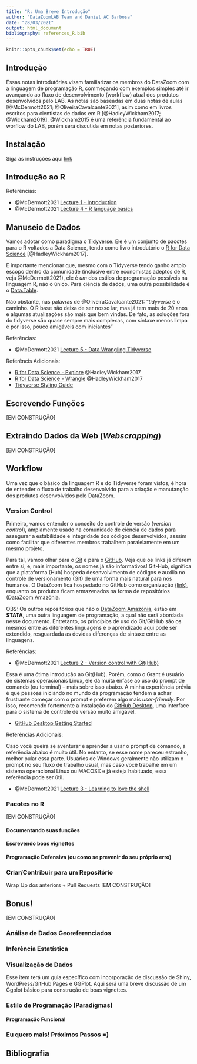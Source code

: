 ```yaml
---
title: "R: Uma Breve Introdução"
author: "DataZoomLAB Team and Daniel AC Barbosa"
date: "28/03/2021"
output: html_document
bibliography: references_R.bib
---
```


```r
knitr::opts_chunk$set(echo = TRUE)
```

## Introdução

Essas notas introdutórias visam familiarizar os membros do DataZoom com a linguagem de programação R, commeçando com exemplos simples até ir avançando ao fluxo de desenvolvimento (workflow) atual dos produtos desenvolvidos pelo LAB. As notas são baseadas em duas notas de aulas [@McDermott2021; @OliveiraCavalcante2021], asim como em livros escritos para cientistas de dados em R [@HadleyWickham2017; @Wickham2019]. @Wickham2015 é uma referência fundamental ao worflow do LAB, porém será discutida em notas posteriores.

## Instalação

Siga as instruções aqui [link](https://rstudio-education.github.io/hopr/starting.html)

## Introdução ao R

Referências: 

  - @McDermott2021 [Lecture 1 - Introduction](https://raw.githack.com/uo-ec607/lectures/master/01-intro/01-Intro.html)
  - @McDermott2021 [Lecture 4 - R language basics](https://raw.githack.com/uo-ec607/lectures/master/04-rlang/04-rlang.html)
  
## Manuseio de Dados 

Vamos adotar como paradigma o [Tidyverse](https://www.tidyverse.org/). Ele é um conjunto de pacotes para o R voltados a Data Science, tendo como livro introdutório o [R for Data Science](https://r4ds.had.co.nz/) [@HadleyWickham2017].

É importante mencionar que, mesmo com o Tidyverse tendo ganho amplo escopo dentro da comunidade (inclusive entre economistas adeptos de R, veja @McDermott2021), ele é *um* dos estilos de programação possíveis na linguagem R, não o único. Para ciência de dados, uma outra possibilidade é o [Data.Table](https://raw.githack.com/uo-ec607/lectures/master/05-datatable/05-datatable.html).

Não obstante, nas palavras de @OliveiraCavalcante2021: "*tidyverse* é o caminho. O R base não deixa de ser nosso lar, mas já tem mais de 20 anos e algumas atualizações são mais que bem vindas. De fato, as soluções fora do tidyverse são quase sempre mais complexas, com sintaxe menos limpa e por isso, pouco amigáveis com iniciantes"

Referências:

  - @McDermott2021 [Lecture 5 - Data Wrangling Tidyverse](https://raw.githack.com/uo-ec607/lectures/master/05-tidyverse/05-tidyverse.html)

Referêncis Adicionais:

  - [R for Data Science - Explore](https://r4ds.had.co.nz/explore-intro.html) @HadleyWickham2017
  - [R for Data Science - Wrangle](https://r4ds.had.co.nz/wrangle-intro.html) @HadleyWickham2017
  - [Tidyverse Styling Guide](https://style.tidyverse.org/)
  
## Escrevendo Funções

[EM CONSTRUÇÃO]

## Extraindo Dados da Web (*Webscrapping*)

[EM CONSTRUÇÃO]

## Workflow

Uma vez que o básico da linguagem R e do Tidyverse foram vistos, é hora de entender o fluxo de trabalho desenvolvido para a criação e manutanção dos produtos desenvolvidos pelo DataZoom. 

### Version Control

Primeiro, vamos entender o conceito de controle de versão (*version control*), amplamente usado na comunidade de ciência de dados para assegurar a estabilidade e integridade dos códigos desenvolvidos, asssim como facilitar que diferentes membros trabalhem paralelamente em um mesmo projeto.

Para tal, vamos olhar para o [Git](https://git-scm.com/) e para o [GitHub](https://github.com/). Veja que os links já diferem entre si, e, mais importante, os nomes já são informativos! Git-Hub, significa que a plataforma (Hub) hospeda desenvolvimento de códigos e auxilia no controle de versionamento (Git) de uma forma mais natural para nós humanos. O DataZoom fica hospedado no GitHub como organização [(link)](https://github.com/datazoompuc), enquanto os produtos ficam armazenados na forma de repositórios ([DataZoom Amazônia](https://github.com/datazoompuc/datazoom.amazonia).

OBS: Os outros repositórios que não o [DataZoom Amazônia](https://github.com/datazoompuc/datazoom.amazonia), estão em **STATA**, uma outra linguagem de programação, a qual não será abordada nesse documento. Entretanto, os princípios de uso do Git/GitHub são os mesmos entre as diferentes linguagens e o aprendizado aqui pode ser extendido, resguardada as devidas diferenças de sintaxe entre as linguagens.

Referências:

 - @McDermott2021 [Lecture 2 - Version control with Git(Hub)](https://raw.githack.com/uo-ec607/lectures/master/02-git/02-Git.html)

Essa é uma ótima introdução ao Git(Hub). Porém, como o Grant é usuário de sistemas operacionais Linux, ele dá muita ênfase ao uso do prompt de comando (ou terminal) -- mais sobre isso abaixo. A minha experiência prévia é que pessoas iniciando no mundo da programação tendem a achar frustrante começar com o prompt e preferem algo mais *user-friendly*. Por isso, recomendo fortemente a instalação do [GitHub Desktop](https://desktop.github.com/), uma interface para o sistema de controle de versão muito amigável.

  - [GitHub Desktop Getting Started](https://docs.github.com/en/desktop/installing-and-configuring-github-desktop/getting-started-with-github-desktop)

Referências Adicionais:

Caso você queira se aventurar e aprender a usar o prompt de comando, a referência abaixo é muito útil. No entanto, se esse nome pareceu estranho, melhor pular essa parte. Usuários de Windows geralmente não utilizam o prompt no seu fluxo de trabalho usual, mas caso você trabalhe em um sistema operacional Linux ou MACOSX e já esteja habituado, essa referência pode ser útil.

  - @McDermott2021 [Lecture 3 - Learning to love the shell](https://raw.githack.com/uo-ec607/lectures/master/03-shell/03-shell.html)
  
### Pacotes no R

[EM CONSTRUÇÃO]

#### Documentando suas funções

#### Escrevendo boas vignettes

#### Programação Defensiva (ou como se prevenir do seu próprio erro)

### Criar/Contribuir para um Repositório

Wrap Up dos anteriors + Pull Requests [EM CONSTRUÇÃO]

## Bonus!

[EM CONSTRUÇÃO]

### Análise de Dados Georeferenciados

### Inferência Estatística

### Visualização de Dados

Esse item terá um guia específico com incorporação de discussão de Shiny, WordPress/GitHub Pages e GGPlot. Aqui será uma breve discussão de um Ggplot básico para construção de boas vignettes.

### Estilo de Programação (Paradigmas)

#### Programação Funcional

### Eu quero mais! Próximos Passos =)

## Bibliografia


